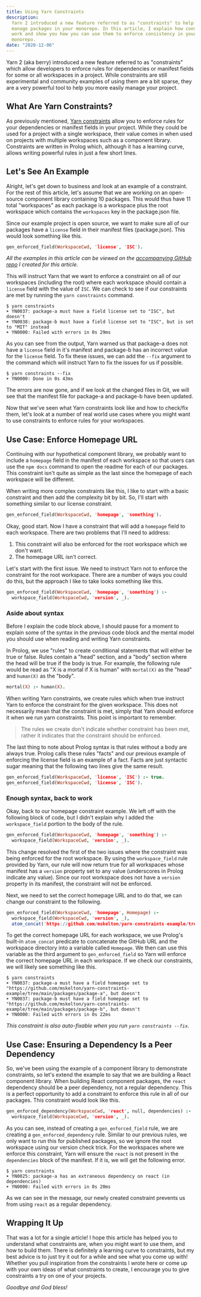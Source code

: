 ```yaml
---
title: Using Yarn Constraints
description:
  Yarn 2 introduced a new feature referred to as "constraints" to help you
  manage packages in your monorepo. In this article, I explain how constraints
  work and show you how you can use them to enforce consistency in your
  monorepo.
date: "2020-12-06"
---
```


Yarn 2 (aka berry) introduced a new feature referred to as "constraints" which
allow developers to enforce rules for dependencies or manifest fields for some
or all workspaces in a project. While constraints are still experimental and
community examples of using them are a bit sparse, they are a very powerful tool
to help you more easily manage your project.

## What Are Yarn Constraints?

As previously mentioned,
[Yarn constraints](https://yarnpkg.com/features/constraints) allow you to
enforce rules for your dependencies or manifest fields in your project. While
they could be used for a project with a single workspace, their value comes in
when used on projects with multiple workspaces such as a component library.
Constraints are written in Prolog which, although it has a learning curve,
allows writing powerful rules in just a few short lines.

## Let's See An Example

Alright, let's get down to business and look at an example of a constraint. For
the rest of this article, let's assume that we are working on an open-source
component library containing 10 packages. This would thus have 11 total
"workspaces" as each package is a workspace plus the root workspace which
contains the `workspaces` key in the package.json file.

Since our example project is open source, we want to make sure all of our
packages have a `license` field in their manifest files (package.json). This
would look something like this.

```prolog:constraints.pro
gen_enforced_field(WorkspaceCwd, 'license', 'ISC').
```

_All the examples in this article can be viewed on the
[accompanying GitHub repo](https://github.com/mskelton/yarn-constraints-example)
I created for this article._

This will instruct Yarn that we want to enforce a constraint on all of our
workspaces (including the root) where each workspace should contain a `license`
field with the value of `ISC`. We can check to see if our constraints are met by
running the `yarn constraints` command.

```
$ yarn constraints
➤ YN0037: package-a must have a field license set to "ISC", but doesn't
➤ YN0038: package-b must have a field license set to "ISC", but is set to "MIT" instead
➤ YN0000: Failed with errors in 0s 29ms
```

As you can see from the output, Yarn warned us that package-a does not have a
`license` field in it's manifest and package-b has an incorrect value for the
`license` field. To fix these issues, we can add the `--fix` argument to the
command which will instruct Yarn to fix the issues for us if possible.

```
$ yarn constraints --fix
➤ YN0000: Done in 0s 43ms
```

The errors are now gone, and if we look at the changed files in Git, we will see
that the manifest file for package-a and package-b have been updated.

Now that we've seen what Yarn constraints look like and how to check/fix them,
let's look at a number of real world use cases where you might want to use
constraints to enforce rules for your workspaces.

## Use Case: Enforce Homepage URL

Continuing with our hypothetical component library, we probably want to include
a `homepage` field in the manifest of each workspace so that users can use the
`npm docs` command to open the readme for each of our packages. This constraint
isn't quite as simple as the last since the homepage of each workspace will be
different.

When writing more complex constraints like this, I like to start with a basic
constraint and then add the complexity bit by bit. So, I'll start with something
similar to our license constraint.

```prolog:constraints.pro
gen_enforced_field(WorkspaceCwd, 'homepage', 'something').
```

Okay, good start. Now I have a constraint that will add a `homepage` field to
each workspace. There are two problems that I'll need to address:

1. This constraint will also be enforced for the root workspace which we don't
   want.
1. The homepage URL isn't correct.

Let's start with the first issue. We need to instruct Yarn not to enforce the
constraint for the root workspace. There are a number of ways you could do this,
but the approach I like to take looks something like this.

```prolog:constraints.pro
gen_enforced_field(WorkspaceCwd, 'homepage', 'something') :-
  workspace_field(WorkspaceCwd, 'version', _).
```

### Aside about syntax

Before I explain the code block above, I should pause for a moment to explain
some of the syntax in the previous code block and the mental model you should
use when reading and writing Yarn constraints.

In Prolog, we use "rules" to create conditional statements that will either be
true or false. Rules contain a "head" section, and a "body" section where the
head will be true if the body is true. For example, the following rule would be
read as "X is a mortal if X is human" with `mortal(X)` as the "head" and
`human(X)` as the "body".

```prolog:constraints.pro
mortal(X) :- human(X).
```

When writing Yarn constraints, we create rules which when true instruct Yarn to
enforce the constraint for the given workspace. This does not necessarily mean
that the constraint is met, simply that Yarn should enforce it when we run yarn
constraints. This point is important to remember.

> The rules we create don't indicate whether constraint has been met, rather it
> indicates that the constraint should be enforced.

The last thing to note about Prolog syntax is that rules without a body are
always true. Prolog calls these rules "facts" and our previous example of
enforcing the license field is an example of a fact. Facts are just syntactic
sugar meaning that the following two lines give the same result.

```prolog:constraints.pro
gen_enforced_field(WorkspaceCwd, 'license', 'ISC') :- true.
gen_enforced_field(WorkspaceCwd, 'license', 'ISC').
```

### Enough syntax, back to work

Okay, back to our homepage constraint example. We left off with the following
block of code, but I didn't explain why I added the `workspace_field` portion to
the body of the rule.

```prolog:constraints.pro
gen_enforced_field(WorkspaceCwd, 'homepage', 'something') :-
  workspace_field(WorkspaceCwd, 'version', _).
```

This change resolved the first of the two issues where the constraint was being
enforced for the root workspace. By using the `workspace_field` rule provided by
Yarn, our rule will now return true for all workspaces whose manifest has a
`version` property set to any value (underscores in Prolog indicate any value).
Since our root workspace does not have a `version` property in its manifest, the
constraint will not be enforced.

Next, we need to set the correct homepage URL and to do that, we can change our
constraint to the following.

```prolog:constraints.pro
gen_enforced_field(WorkspaceCwd, 'homepage', Homepage) :-
  workspace_field(WorkspaceCwd, 'version', _),
  atom_concat('https://github.com/mskelton/yarn-constraints-example/tree/main/', WorkspaceCwd, Homepage).
```

To get the correct homepage URL for each workspace, we use Prolog's built-in
`atom_concat` predicate to concatenate the GitHub URL and the workspace
directory into a variable called `Homepage`. We then can use this variable as
the third argument to `gen_enforced_field` so Yarn will enforce the correct
homepage URL in each workspace. If we check our constraints, we will likely see
something like this.

```
$ yarn constraints
➤ YN0037: package-a must have a field homepage set to "https://github.com/mskelton/yarn-constraints-example/tree/main/packages/package-a", but doesn't
➤ YN0037: package-b must have a field homepage set to "https://github.com/mskelton/yarn-constraints-example/tree/main/packages/package-b", but doesn't
➤ YN0000: Failed with errors in 0s 22ms
```

_This constraint is also auto-fixable when you run `yarn constraints --fix`._

## Use Case: Ensuring a Dependency Is a Peer Dependency

So, we've been using the example of a component library to demonstrate
constraints, so let's extend the example to say that we are building a React
component library. When building React component packages, the `react`
dependency should be a peer dependency, not a regular dependency. This is a
perfect opportunity to add a constraint to enforce this rule in all of our
packages. This constraint would look like this.

```prolog:constraints.pro
gen_enforced_dependency(WorkspaceCwd, 'react', null, dependencies) :-
  workspace_field(WorkspaceCwd, 'version', _).
```

As you can see, instead of creating a `gen_enforced_field` rule, we are creating
a `gen_enforced_dependency` rule. Similar to our previous rules, we only want to
run this for published packages, so we ignore the root workspace using our
version check trick. For the workspaces where we enforce this constraint, Yarn
will ensure the `react` is not present in the `dependencies` block of the
manifest. If it is, we will get the following error.

```
$ yarn constraints
➤ YN0025: package-a has an extraneous dependency on react (in dependencies)
➤ YN0000: Failed with errors in 0s 20ms
```

As we can see in the message, our newly created constraint prevents us from
using `react` as a regular dependency.

## Wrapping It Up

That was a lot for a single article! I hope this article has helped you to
understand what constraints are, when you might want to use them, and how to
build them. There is definitely a learning curve to constraints, but my best
advice is to just try it out for a while and see what you come up with! Whether
you pull inspiration from the constraints I wrote here or come up with your own
ideas of what constraints to create, I encourage you to give constraints a try
on one of your projects.

_Goodbye and God bless!_
